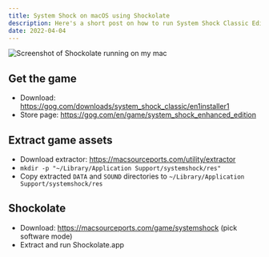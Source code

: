 ```yaml
---
title: System Shock on macOS using Shockolate
description: Here's a short post on how to run System Shock Classic Edition on macOS
date: 2022-04-04
---
```


![Screenshot of Shockolate running on my mac](https://user-images.githubusercontent.com/8220954/161459399-e9671faf-07dc-47a0-91a3-1158620218d1.png)

## Get the game

- Download: https://gog.com/downloads/system_shock_classic/en1installer1
- Store page: https://gog.com/en/game/system_shock_enhanced_edition

## Extract game assets

- Download extractor: https://macsourceports.com/utility/extractor
- `mkdir -p "~/Library/Application Support/systemshock/res"`
- Copy extracted `DATA` and `SOUND` directories to `~/Library/Application Support/systemshock/res`

## Shockolate

- Download: https://macsourceports.com/game/systemshock (pick software mode)
- Extract and run Shockolate.app

